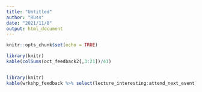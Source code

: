 ---
title: "Untitled"
author: "Russ"
date: "2021/11/8"
output: html_document
---

```{r setup, include=FALSE}
knitr::opts_chunk$set(echo = TRUE)
```

```{r satu}
library(knitr)
kable(colSums(oct_feedback2[,3:21])/41)



```

```{r dua}
library(knitr)
kable(wrkshp_feedback %>% select(lecture_interesting:attend_next_event) %>% colSums()/nrow(wrkshp_feedback))



```